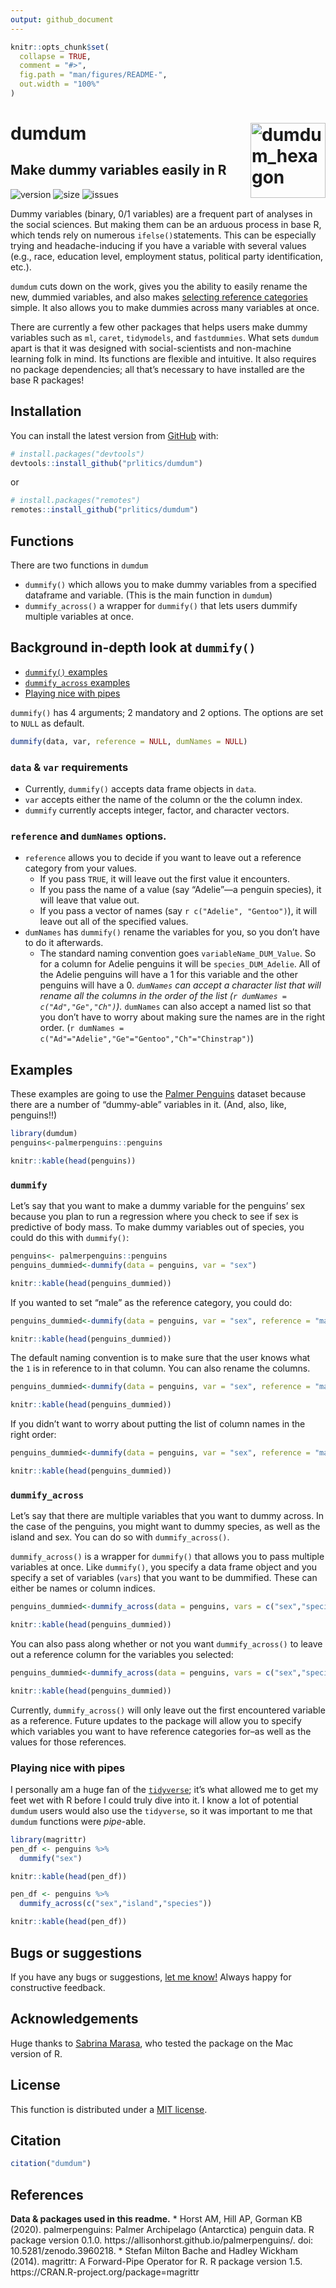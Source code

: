 ```yaml
---
output: github_document
---
```


<!-- README.md is generated from README.Rmd. Please edit that file -->

```r
knitr::opts_chunk$set(
  collapse = TRUE,
  comment = "#>",
  fig.path = "man/figures/README-",
  out.width = "100%"
)
```

# dumdum <img src="https://i.imgur.com/pa4i2JM.png" alt="dumdum_hexagon" width="120px" align ="right"/>
## Make dummy variables easily in R
<!-- badges: start -->
![version](https://img.shields.io/badge/version-v.0.8.5-blue)
![size](https://img.shields.io/github/repo-size/prlitics/dumdum)
![issues](https://img.shields.io/github/issues/prlitics/dumdum)
<!-- badges: end -->

Dummy variables (binary, 0/1 variables) are a frequent part of analyses in the social sciences. But making them can be an arduous process in base R, which tends rely on  numerous `ifelse()`statements. This can be especially trying and headache-inducing if you have a variable with several values (e.g., race, education level, employment status, political party identification, etc.). 

`dumdum` cuts down on the work, gives you the ability to easily rename the new, dummied variables, and also makes [selecting reference categories](https://stats.idre.ucla.edu/other/mult-pkg/faq/general/faqwhat-is-dummy-coding/) simple. It also allows you to make dummies across many variables at once. 

There are currently a few other packages that helps users make dummy variables such as `ml`, `caret`, `tidymodels`, and `fastdummies`. What sets `dumdum` apart is that it was designed with social-scientists and non-machine learning folk in mind. Its functions are flexible and intuitive. It also requires no package dependencies; all that's necessary to have installed are the base R packages!

## Installation

You can install the latest version from [GitHub](https://github.com/) with:

``` r
# install.packages("devtools")
devtools::install_github("prlitics/dumdum")
```

or

```r
# install.packages("remotes")
remotes::install_github("prlitics/dumdum")
```
## Functions
There are two functions in `dumdum`

* `dummify()` which allows you to make dummy variables from a specified dataframe and variable. (This is the main function in `dumdum`)
* `dummify_across()` a wrapper for `dummify()` that lets users dummify multiple variables at once.

## Background in-depth look at `dummify()`

* [`dummify()` examples](#dummify)
* [`dummify_across` examples](#dummify_across)
* [Playing nice with pipes](#playing-nice-with-pipes)

`dummify()` has 4 arguments; 2 mandatory and 2 options. The options are set to `NULL` as default.

```r
dummify(data, var, reference = NULL, dumNames = NULL)
```

### `data` & `var` requirements
* Currently, `dummify()` accepts data frame objects in `data`. 
* `var` accepts either the name of the column or the the column index.
* `dummify` currently accepts integer, factor, and character vectors. 

### `reference` and `dumNames` options.
* `reference` allows you to decide if you want to leave out a reference category from your values.
    * If you pass `TRUE`, it will leave out the first value it encounters.
    * If you pass the name of a value (say "Adelie"---a penguin species), it will leave that value out.
    * If you pass a vector of names (say ```r c("Adelie", "Gentoo")```), it will leave out all of the specified values.
* `dumNames` has `dummify()` rename the variables for you, so you don't have to do it afterwards.
    * The standard naming convention goes `variableName_DUM_Value`. So for a column for Adelie penguins it will be `species_DUM_Adelie`. All of the Adelie penguins will have a 1 for this variable and the other penguins will have a 0. 
    *`dumNames` can accept a character list that will rename all the columns in the order of the list (```r dumNames = c("Ad","Ge","Ch")```).
    *`dumNames` can also accept a named list so that you don't have to worry about making sure the names are in the right order. (```r dumNames = c("Ad"="Adelie","Ge"="Gentoo","Ch"="Chinstrap")```)

## Examples
These examples are going to use the [Palmer Penguins](https://github.com/allisonhorst/palmerpenguins) dataset because there are a number of "dummy-able" variables in it. (And, also, like, penguins!!)



```r
library(dumdum)
penguins<-palmerpenguins::penguins
```

```r
knitr::kable(head(penguins))
```

### `dummify` {#dummify}
Let's say that you want to make a dummy variable for the penguins' sex because you plan to run a regression where you check to see if sex is predictive of body mass. To make dummy variables out of species, you could do this with `dummify()`:

```r
penguins<- palmerpenguins::penguins
penguins_dummied<-dummify(data = penguins, var = "sex")
```

```r
knitr::kable(head(penguins_dummied))
```

If you wanted to set "male" as the reference category, you could do: 
```r
penguins_dummied<-dummify(data = penguins, var = "sex", reference = "male")
```
```r
knitr::kable(head(penguins_dummied))
```

The default naming convention is to make sure that the user knows what the `1` is in reference to in that column. You can also rename the columns. 

```r
penguins_dummied<-dummify(data = penguins, var = "sex", reference = "male", dumNames = c("f","unknown"))
```
```r
knitr::kable(head(penguins_dummied))
```

If you didn't want to worry about putting the list of column names in the right order:
```r
penguins_dummied<-dummify(data = penguins, var = "sex", reference = "male", dumNames = c("f"="female","unknown"=NA))
```
```r
knitr::kable(head(penguins_dummied))
```

### `dummify_across`
Let's say that there are multiple variables that you want to dummy across. In the case of the penguins, you might want to dummy species, as well as the island and sex. You can do so with `dummify_across()`. 

`dummify_across()` is a wrapper for `dummify()` that allows you to pass multiple variables at once. Like `dummify()`,  you specify a data frame object and you specify a set of variables (`vars`) that you want to be dummified. These can either be names or column indices. 

```r
penguins_dummied<-dummify_across(data = penguins, vars = c("sex","species","island"))
```
```r
knitr::kable(head(penguins_dummied))
```

You can also pass along whether or not you want `dummify_across()` to leave out a reference column for the variables you selected:

```r
penguins_dummied<-dummify_across(data = penguins, vars = c("sex","species","island"), reference = TRUE)
```
```r
knitr::kable(head(penguins_dummied))
```

Currently, `dummify_across()` will only leave out the first encountered variable as a reference. Future updates to the package will allow you to specify which variables you want to have reference categories for--as well as the values for those references.  

### Playing nice with pipes
I personally am a huge fan of the [`tidyverse`](https://www.tidyverse.org/); it's what allowed me to get my feet wet with R before I could truly dive into it. I know a lot of potential `dumdum` users would also use the `tidyverse`, so it was important to me that `dumdum` functions were *pipe*-able. 

```r
library(magrittr)
pen_df <- penguins %>%
  dummify("sex")

```
```r
knitr::kable(head(pen_df))
```

```r
pen_df <- penguins %>%
  dummify_across(c("sex","island","species"))

```
```r
knitr::kable(head(pen_df))
```

## Bugs or suggestions
If you have any bugs or suggestions, [let me know!](https://github.com/prlitics/dumdum/issues) Always happy for constructive feedback. 

## Acknowledgements
Huge thanks to [Sabrina Marasa](https://twitter.com/sabrina_marasa), who tested the package on the Mac version of R. 

## License 
This function is distributed under a [MIT license](https://choosealicense.com/licenses/mit/).

## Citation
```r
citation("dumdum")
```


## References
**Data & packages used in this readme.**
*  Horst AM, Hill AP, Gorman KB (2020). palmerpenguins: Palmer Archipelago (Antarctica) penguin data. R package version 0.1.0. https://allisonhorst.github.io/palmerpenguins/. doi: 10.5281/zenodo.3960218.
* Stefan Milton Bache and Hadley Wickham (2014). magrittr: A Forward-Pipe Operator for R.
  R package version 1.5. https://CRAN.R-project.org/package=magrittr

